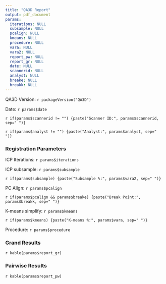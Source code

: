 ```yaml
---
title: "QA3D Report"
output: pdf_document
params:
  iterations: NULL
  subsample: NULL
  pcalign: NULL
  kmeans: NULL
  procedure: NULL
  vara: NULL
  vara2: NULL
  report_pw: NULL
  report_gr: NULL
  date: NULL
  scannerid: NULL
  analyst: NULL
  breake: NULL
  breakk: NULL
---
```

QA3D Version: `r packageVersion("QA3D")`

Date: `r params$date`

`r if(params$scannerid != "") {paste("Scanner ID:", params$scannerid, sep=" ")}`

`r if(params$analyst != "") {paste("Analyst:", params$analyst, sep=" ")}`

### Registration Parameters
ICP Iterations: `r params$iterations`

ICP subsample: `r params$subsample`

`r if(params$subsample) {paste("Subsample %:", params$vara2, sep=" ")}`

PC Align: `r params$pcalign`

`r if(params$pcalign && params$breake) {paste("Break Point:", params$breakk, sep=" ")}`

K-means simplify: `r params$kmeans`

`r if(params$kmeans) {paste("K-means %:", params$vara, sep=" ")}`

Procedure: `r params$procedure`


### Grand Results
`r kable(params$report_gr)`


### Pairwise Results
`r kable(params$report_pw)`